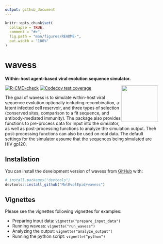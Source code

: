 ```yaml
---
output: github_document
---
```


<!-- README.md is generated from README.Rmd. Please edit that file -->

```r
knitr::opts_chunk$set(
  collapse = TRUE,
  comment = "#>",
  fig.path = "man/figures/README-",
  out.width = "100%"
)
```

# wavess

**Within-host agent-based viral evolution sequence simulator.**

<a href='https://github.com/MolEvolEpid/wavess/'><img src='inst/logo/wavess-logo.pdf' align="right" height="120" /></a>


<!-- badges: start -->
[![R-CMD-check](https://github.com/MolEvolEpid/wavess/actions/workflows/R-CMD-check.yaml/badge.svg)](https://github.com/MolEvolEpid/wavess/actions/workflows/R-CMD-check.yaml)
[![Codecov test coverage](https://codecov.io/gh/MolEvolEpid/wavess/branch/main/graph/badge.svg)](https://app.codecov.io/gh/MolEvolEpid/wavess?branch=main)
<!-- badges: end -->

The goal of wavess is to simulate within-host viral sequence evolution
optionally including recombination, a latent infected cell reservoir,
and three types of selection (conserved sites, comparison to a fit sequence,
and antibody-mediated immunity).
The package also provides functions to pre-process data for input into the 
simulator, as well as post-processing functions to analyze the simulation output.
Theh post-processing functions can also be used on real data.
The default settings for the simulator assume that the sequences being simulated
are HIV gp120. 

## Installation

You can install the development version of wavess from [GitHub](https://github.com/) with:

``` r
# install.packages("devtools")
devtools::install_github("MolEvolEpid/wavess")
```

## Vignettes

Please see the vignettes following vignettes for examples:

- Preparing input data: `vignette("prepare_input_data")`
- Running wavess: `vignette("run_wavess")`
- Analyzing the output: `vignette("analyze_output")`
- Running the python script: `vignette("python")`

